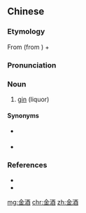 ==Chinese==
{{zh-forms}}

===Etymology===
From {{zh-l|金*}} (from {{der|zh|en|gin}}) + {{zh-l|酒*|liquor; alcohol}}

===Pronunciation===
{{zh-pron
|m=jīnjiǔ
|c=gam1 zau2
|cat=n
}}

===Noun===
{{zh-noun}}

# {{lb|zh|chiefly|Mainland China}} [[gin]] (liquor)

====Synonyms====
* {{qualifier|Taiwan}} {{zh-l|琴酒}}
* {{zh-l|氈酒}}

===References===
* {{pedialite|金酒|lang=zh}}
* {{cite-book|last=|first=|authorlink=|coauthors=|year=2007|title=[[w:Hanyu Da Cidian|Hanyu Da Cidian 3.0]]|language=Mandarin|publisher=[[w:Commercial Press|Commercial Press]]|location=[[Hong Kong]]|isbn=9789620702778}}

{{zh-cat|Alcoholic beverages}}

[[mg:金酒]]
[[chr:金酒]]
[[zh:金酒]]